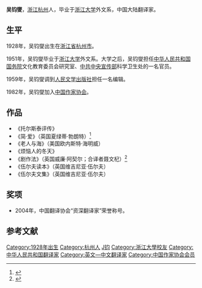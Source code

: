 {{Infobox writer <!-- see Template:Infobox writer -->
| 图像     = 
| 图像说明 = 
| 姓名     = 吴钧燮
| 原文名称 = 
| 字       = 
| 号       = 
| 笔名     = 
| 原名     = 
| 出生     = {{birth year and age|1928}}
| 出生地点 = {{ROC}}[[浙江省|浙江省]][[杭州市|杭州市]]
| 逝世     = <!--卒年在前生年在后{{death date and age|}} 或{{Death year and age| }}-->
| 逝世地点 = 
| 居处     = [[北京市|北京市]]
| 职业     = [[翻译家|翻译家]]
| 国籍     = {{PRC}}
| 种族     = [[汉族|汉族]]
| 公民权   = 
| 语言     = 中文、英文
| 母校     = [[浙江大学|浙江大学]]
| 创作时期 = 1959年—2000年
| 体裁     = [[小说|小说]]
| 主题     = 
| 文学运动 = 
| 代表作   = 《简爱》
| 父母     = 
| 配偶     =  <!--{{marriage|姓名|年份}} -->
| 伴侣     = 
| 子女     = 
| 亲属     = 
| 受影响于 = 
| 施影响于 = 
| 奖项     = <!--  {{Awards|award= |year= |title= }} -->
| 官方网站 = <!--  {{URL|website}} -->
| 签名     =  <!--不需要加[[file:|128px]] -->
}}

'''吴钧燮'''{{BD|1928年||||catIdx=W}}，[[浙江省|浙江]][[杭州市|杭州]]人，毕业于[[浙江大学|浙江大学]]外文系，中国大陆翻译家。

==生平==
1928年，吴钧燮出生在[[浙江省|浙江省]][[杭州市|杭州市]]。

1951年，吴钧燮毕业于[[浙江大学|浙江大学]]外文系。大学之后，吴钧燮担任[[中华人民共和国国务院|中华人民共和国国务院]]文化教育委员会研究室、[[中共中央宣传部|中共中央宣传部]]科学卫生处的一名官员。

1959年，吴钧燮调到[[人民文学出版社|人民文学出版社]]担任一名编辑。

1982年，吴钧燮加入[[中国作家协会|中国作家协会]]。

==作品==
*《托尔斯泰评传》
*《简·爱》（英国夏绿蒂·勃朗特）<ref>{{cite book ||author=夏绿蒂·勃朗特 |title=《简·爱》|date=1990-11-01 |publisher=人民文学出版社 |location=北京市 |isbn=9787020070398}}</ref>
*《老人与海》（美国欧内斯特·海明威）
*《烦恼人的冬天》
*《剧作法》（英国威廉·阿契尔；合译者聂文杞）<ref>{{cite book |author=威廉·阿契尔 |title=《剧作法》|year=2004 |publisher=中国戏剧出版社 |location=北京市 |isbn=9787104018810 }}</ref>
*《伍尔夫读本》（英国维吉尼亚·伍尔夫）
*《伍尔夫文集》（英国维吉尼亚·伍尔夫）

==奖项==
*2004年，中国翻译协会“资深翻译家”荣誉称号。

==参考文献==
{{reflist}}
{{Authority control}}

{{DEFAULTSORT:Wu吴}}
[[Category:1928年出生|Category:1928年出生]]
[[Category:杭州人|Category:杭州人]]
[[Category:吴姓|J钧]]
[[Category:浙江大學校友|Category:浙江大學校友]]
[[Category:中华人民共和国翻译家|Category:中华人民共和国翻译家]]
[[Category:英文—中文翻译家|Category:英文—中文翻译家]]
[[Category:中国作家协会会员|Category:中国作家协会会员]]